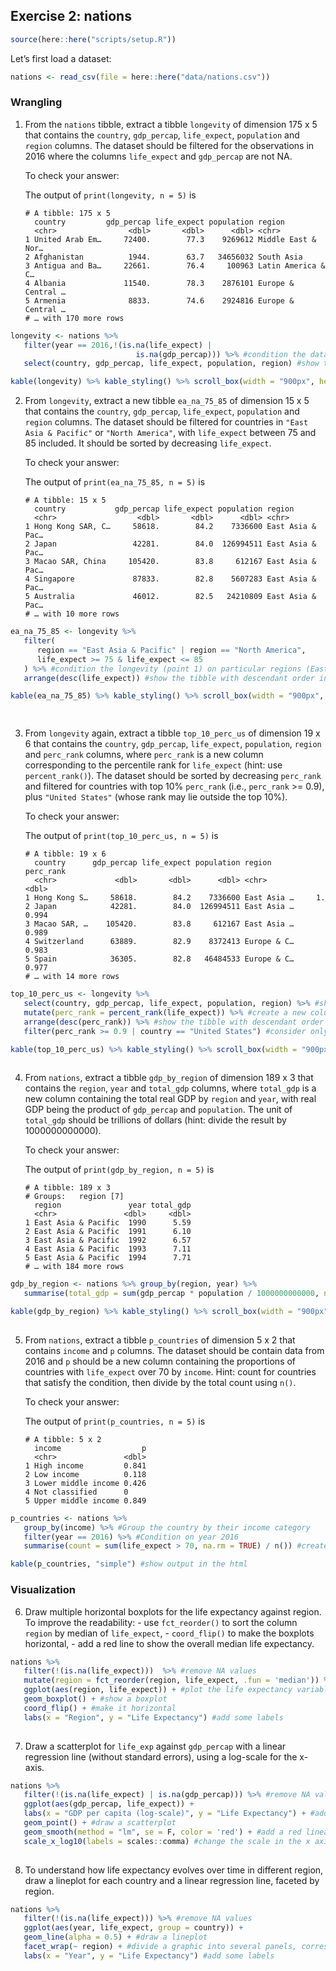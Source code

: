 ## Exercise 2: nations

```r
source(here::here("scripts/setup.R"))
```

Let's first load a dataset:

```r
nations <- read_csv(file = here::here("data/nations.csv"))
```

### Wrangling

1. From the `nations` tibble, extract a tibble `longevity` of dimension
   175 x 5 that contains the `country`, `gdp_percap`, `life_expect`,
   `population` and `region` columns.
   The dataset should be filtered for the observations in 2016 where the
   columns `life_expect` and `gdp_percap` are not NA.

   To check your answer:

   The output of `print(longevity, n = 5)` is

   ```
   # A tibble: 175 x 5
     country         gdp_percap life_expect population region
     <chr>                <dbl>       <dbl>      <dbl> <chr>
   1 United Arab Em…     72400.        77.3    9269612 Middle East & Nor…
   2 Afghanistan          1944.        63.7   34656032 South Asia
   3 Antigua and Ba…     22661.        76.4     100963 Latin America & C…
   4 Albania             11540.        78.3    2876101 Europe & Central …
   5 Armenia              8833.        74.6    2924816 Europe & Central …
   # … with 170 more rows
   ```
   
```r
   
longevity <- nations %>%
   filter(year == 2016,!(is.na(life_expect) |
                            is.na(gdp_percap))) %>% #condition the data set on year 2016, while removing NA data
   select(country, gdp_percap, life_expect, population, region) #show the country, gdp per capita, life expectency, population and region variable

kable(longevity) %>% kable_styling() %>% scroll_box(width = "900px", height = "300px") #output the data cleaning in a scroll box


```


2. From `longevity`, extract a new tibble `ea_na_75_85` of dimension 15 x 5
   that contains the `country`, `gdp_percap`, `life_expect`, `population` and
   `region` columns.
   The dataset should be filtered for countries in `"East Asia & Pacific"` or
   `"North America"`, with `life_expect` between 75 and 85 included.
   It should be sorted by decreasing `life_expect`.

   To check your answer:

   The output of `print(ea_na_75_85, n = 5)` is

   ```
   # A tibble: 15 x 5
     country           gdp_percap life_expect population region
     <chr>                  <dbl>       <dbl>      <dbl> <chr>
   1 Hong Kong SAR, C…     58618.        84.2    7336600 East Asia & Pac…
   2 Japan                 42281.        84.0  126994511 East Asia & Pac…
   3 Macao SAR, China     105420.        83.8     612167 East Asia & Pac…
   4 Singapore             87833.        82.8    5607283 East Asia & Pac…
   5 Australia             46012.        82.5   24210809 East Asia & Pac…
   # … with 10 more rows
   ```
      
```r
   
ea_na_75_85 <- longevity %>%
   filter(
      region == "East Asia & Pacific" | region == "North America",
      life_expect >= 75 & life_expect <= 85
   ) %>% #condition the longevity (point 1) on particular regions (East Asia & Pacific, North America) and between a life expectency of 75 and 85.
   arrange(desc(life_expect)) #show the tibble with descendant order in the life expectency column

kable(ea_na_75_85) %>% kable_styling() %>% scroll_box(width = "900px", height = "300px") #output the data cleaning in a scroll box

   
```
   
  

3. From `longevity` again, extract a tibble `top_10_perc_us` of dimension
   19 x 6 that contains the `country`, `gdp_percap`, `life_expect`,
   `population`, `region` and `perc_rank` columns, where
   `perc_rank` is a new column corresponding to the percentile rank for
   `life_expect` (hint: use `percent_rank()`). The dataset should be sorted
   by decreasing `perc_rank` and filtered for countries with top 10%
   `perc_rank` (i.e., `perc_rank` >= 0.9), plus `"United States"` (whose rank
   may lie outside the top 10%).

   To check your answer:

   The output of `print(top_10_perc_us, n = 5)` is

   ```
   # A tibble: 19 x 6
     country      gdp_percap life_expect population region      perc_rank
     <chr>             <dbl>       <dbl>      <dbl> <chr>           <dbl>
   1 Hong Kong S…     58618.        84.2    7336600 East Asia …     1.
   2 Japan            42281.        84.0  126994511 East Asia …     0.994
   3 Macao SAR, …    105420.        83.8     612167 East Asia …     0.989
   4 Switzerland      63889.        82.9    8372413 Europe & C…     0.983
   5 Spain            36305.        82.8   46484533 Europe & C…     0.977
   # … with 14 more rows
   ```
      
```r
   
top_10_perc_us <- longevity %>%
   select(country, gdp_percap, life_expect, population, region) %>% #show the country, gdp per capita, life expectency, population and region variable
   mutate(perc_rank = percent_rank(life_expect)) %>% #create a new column corresponding to the life expectency percentile rank
   arrange(desc(perc_rank)) %>% #show the tibble with descendant order in the percentile rank column
   filter(perc_rank >= 0.9 | country == "United States") #consider only the values where the percentile rank is larger or equal to 0.9. We want also to show the values for the US.

kable(top_10_perc_us) %>% kable_styling() %>% scroll_box(width = "900px", height = "300px") #output the data cleaning in a scroll box
   
```
   

4. From `nations`, extract a tibble `gdp_by_region` of dimension 189 x 3
   that contains the `region`, `year` and `total_gdp` columns, where
   `total_gdp` is a new column containing the total real GDP by
   `region` and `year`, with real GDP being the product of `gdp_percap` and
   `population`. The unit of `total_gdp` should be trillions of dollars
   (hint: divide the result by 1000000000000).

   To check your answer:

   The output of `print(gdp_by_region, n = 5)` is

   ```
   # A tibble: 189 x 3
   # Groups:   region [7]
     region               year total_gdp
     <chr>               <dbl>     <dbl>
   1 East Asia & Pacific  1990      5.59
   2 East Asia & Pacific  1991      6.10
   3 East Asia & Pacific  1992      6.57
   4 East Asia & Pacific  1993      7.11
   5 East Asia & Pacific  1994      7.71
   # … with 184 more rows
   ```
      
```r
   
gdp_by_region <- nations %>% group_by(region, year) %>%
   summarise(total_gdp = sum(gdp_percap * population / 1000000000000, na.rm = TRUE)) #show the region and year variable from the nations data, while creating a new variable (with the gdp_percap and population variable in the nations dataset) corresponding to the total real GDP (unit in trillion)

kable(gdp_by_region) %>% kable_styling() %>% scroll_box(width = "900px", height = "300px") #output the data cleaning in a scroll box
   
```
   

   
5. From `nations`, extract a tibble `p_countries` of dimension 5 x 2
   that contains `income` and `p` columns. The dataset should be
   contain data from 2016 and `p` should be a new column
   containing the proportions of countries with `life_expect` over 70 by
   `income`.
   Hint: count for countries that satisfy the condition, then divide
   by the total count using `n()`.

   To check your answer:

   The output of `print(p_countries, n = 5)` is

   ```
   # A tibble: 5 x 2
     income                  p
     <chr>               <dbl>
   1 High income         0.841
   2 Low income          0.118
   3 Lower middle income 0.426
   4 Not classified      0
   5 Upper middle income 0.849
   ```
      
```r

p_countries <- nations %>%
   group_by(income) %>% #Group the country by their income category
   filter(year == 2016) %>% #Condition on year 2016
   summarise(count = sum(life_expect > 70, na.rm = TRUE) / n()) #create a new variable showing  the proportions of countries with a life expectency over 70 year

kable(p_countries, "simple") #show output in the html


```
   
 
### Visualization

6. Draw multiple horizontal boxplots for the life expectancy against region.
   To improve the readability:
       - use `fct_reorder()` to sort the column `region` by
          median of `life_expect`,
       - `coord_flip()` to make the boxplots horizontal,
       - add a red line to show the overall median life expectancy.
      
```r

nations %>%
   filter(!(is.na(life_expect)))  %>% #remove NA values
   mutate(region = fct_reorder(region, life_expect, .fun = 'median')) %>% #sort the ordering based on life expectancy median
   ggplot(aes(region, life_expect)) + #plot the life expectancy variable against region
   geom_boxplot() + #show a boxplot
   coord_flip() + #make it horizontal
   labs(x = "Region", y = "Life Expectancy") #add some labels
   
```



7. Draw a scatterplot for `life_exp` against `gdp_percap` with a linear
   regression line (without standard errors), using a log-scale for the
   x-axis.
      
```r
   
nations %>%
   filter(!(is.na(life_expect) | is.na(gdp_percap))) %>% #remove NA values in the variable in question
   ggplot(aes(gdp_percap, life_expect)) +
   labs(x = "GDP per capita (log-scale)", y = "Life Expectancy") + #add some labels
   geom_point() + #draw a scatterplot
   geom_smooth(method = "lm", se = F, color = 'red') + #add a red linear regression without the stardard error
   scale_x_log10(labels = scales::comma) #change the scale in the x axis
   
```
   
  

8. To understand how life expectancy evolves over time in different region, draw 
   a lineplot for each country and a linear regression line, faceted by region.
      
```r
   
nations %>%
   filter(!(is.na(life_expect))) %>% #remove NA values
   ggplot(aes(year, life_expect, group = country)) +
   geom_line(alpha = 0.5) + #draw a lineplot
   facet_wrap(~ region) + #divide a graphic into several panels, corresponding to the region difference
   labs(x = "Year", y = "Life Expectancy") #add some labels

```
   